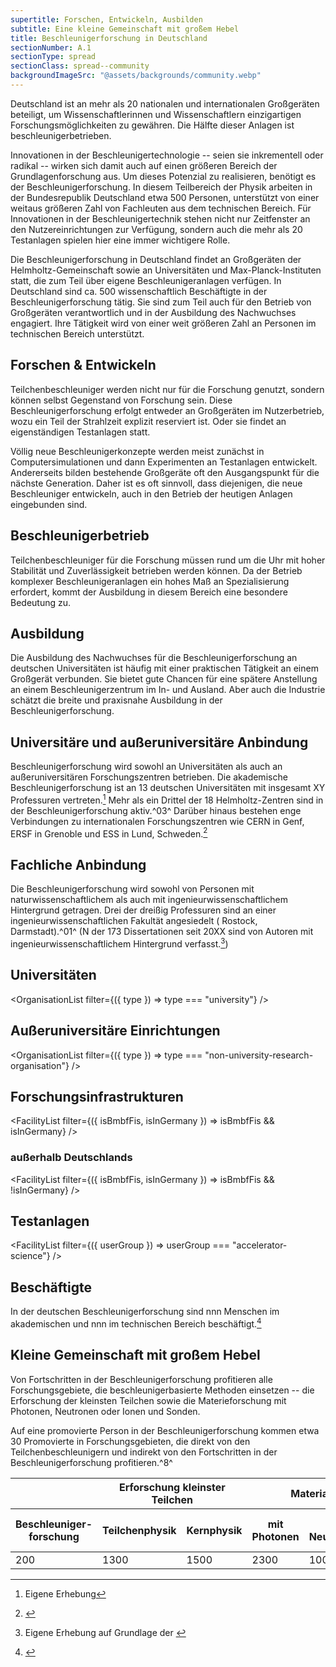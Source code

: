 ```yaml
---
supertitle: Forschen, Entwickeln, Ausbilden
subtitle: Eine kleine Gemeinschaft mit großem Hebel
title: Beschleunigerforschung in Deutschland
sectionNumber: A.1
sectionType: spread
sectionClass: spread--community
backgroundImageSrc: "@assets/backgrounds/community.webp"
---
```



<div class="spread--left spread-area--intro">

Deutschland ist an mehr als 20 nationalen und internationalen Großgeräten beteiligt, um Wissenschaftlerinnen und Wissenschaftlern einzigartigen Forschungsmöglichkeiten zu gewähren. Die Hälfte dieser Anlagen ist beschleunigerbetrieben.

Innovationen in der Beschleunigertechnologie -- seien sie inkrementell oder radikal -- wirken sich damit auch auf einen größeren Bereich der Grundlagenforschung aus. Um dieses Potenzial zu realisieren, benötigt es der Beschleunigerforschung. In diesem Teilbereich der Physik arbeiten in der Bundesrepublik Deutschland etwa 500 Personen, unterstützt von einer weitaus größeren Zahl von Fachleuten aus dem technischen Bereich. Für Innovationen in der Beschleunigertechnik stehen nicht nur Zeitfenster an den Nutzereinrichtungen zur Verfügung, sondern auch die mehr als 20 Testanlagen spielen hier eine immer wichtigere Rolle.

Die Beschleunigerforschung in Deutschland findet an Großgeräten der Helmholtz-Gemeinschaft sowie an Universitäten und Max-Planck-Instituten statt, die zum Teil über eigene Beschleunigeranlagen verfügen.
In Deutschland sind ca. 500 wissenschaftlich Beschäftigte in der Beschleunigerforschung tätig. Sie sind zum Teil auch für den Betrieb von Großgeräten verantwortlich und in der Ausbildung des Nachwuchses engagiert. Ihre Tätigkeit wird von einer weit größeren Zahl an Personen im technischen Bereich unterstützt.

</div>

<div class="spread--left spread-area--c-3">

<CommunityMap />

## Forschen & Entwickeln

Teilchenbeschleuniger werden nicht nur für die Forschung genutzt, sondern können selbst Gegenstand von Forschung sein. Diese Beschleunigerforschung erfolgt entweder an Großgeräten im Nutzerbetrieb, wozu ein Teil der Strahlzeit explizit reserviert ist. Oder sie findet an eigenständigen Testanlagen statt.

Völlig neue Beschleunigerkonzepte werden meist zunächst in Computersimulationen und dann Experimenten an Testanlagen entwickelt. Andererseits bilden bestehende Großgeräte oft den Ausgangspunkt für die nächste Generation. Daher ist es oft sinnvoll, dass diejenigen, die neue Beschleuniger entwickeln, auch in den Betrieb der heutigen Anlagen eingebunden sind.

## Beschleunigerbetrieb

Teilchenbeschleuniger für die Forschung müssen rund um die Uhr mit hoher Stabilität und Zuverlässigkeit betrieben werden können. Da der Betrieb komplexer Beschleunigeranlagen ein hohes Maß an Spezialisierung erfordert, kommt der Ausbildung in diesem Bereich eine besondere Bedeutung zu.

## Ausbildung

Die Ausbildung des Nachwuchses für die Beschleunigerforschung an deutschen Universitäten ist häufig mit einer praktischen Tätigkeit an einem Großgerät verbunden. Sie bietet gute Chancen für eine spätere Anstellung an einem Beschleunigerzentrum im In- und Ausland. Aber auch die Industrie schätzt die breite und praxisnahe Ausbildung in der Beschleunigerforschung.

</div>

<div class="spread--right spread-area--community-2">

## Universitäre und außeruniversitäre Anbindung

Beschleunigerforschung wird sowohl an Universitäten als auch an außeruniversitären Forschungszentren betrieben. Die akademische Beschleunigerforschung ist an 13 deutschen Universitäten mit insgesamt XY Professuren vertreten.[^2] Mehr
als ein Drittel der 18 Helmholtz-Zentren sind in der Beschleunigerforschung aktiv.^03^ Darüber hinaus bestehen enge
Verbindungen zu internationalen Forschungszentren wie CERN in Genf, ERSF in Grenoble und ESS in Lund, Schweden.[^4]

</div>

<div class="spread--right spread-area--community-3">

## Fachliche Anbindung

Die Beschleunigerforschung wird sowohl von Personen mit naturwissenschaftlichem als auch mit ingenieurwissenschaftlichem Hintergrund getragen. Drei der dreißig Professuren sind an einer ingenieurwissenschaftlichen Fakultät angesiedelt ( Rostock, Darmstadt).^01^ (N der 173 Dissertationen seit 20XX sind von Autoren mit ingenieurwissenschaftlichem
Hintergrund verfasst.[^5])

</div>

<div class="spread--right spread-area--university">

## Universitäten

<OrganisationList filter={({ type }) => type === "university"} />

</div>

<div class="spread--right spread-area--non-university">

## Außeruniversitäre Einrichtungen

<OrganisationList
  filter={({ type }) => type === "non-university-research-organisation"}
/>

</div>

<div class="spread--right spread-area--nutzeranlagen">

## Forschungs&shy;infrastrukturen

<FacilityList
  filter={({ isBmbfFis, isInGermany }) => isBmbfFis && isInGermany}
/>

### außerhalb Deutschlands

<FacilityList
  filter={({ isBmbfFis, isInGermany }) => isBmbfFis && !isInGermany}
/>

</div>

<div class="spread--right spread-area--testanlagen">

## Testanlagen

<FacilityList filter={({ userGroup }) => userGroup === "accelerator-science"} />

</div>

<div class="spread--right spread-area--community-map">

</div>

<div class="spread--right spread-area--community-5">

## Beschäftigte

In der deutschen Beschleunigerforschung sind nnn Menschen im akademischen und nnn im technischen Bereich
beschäftigt.[^1]

</div>

<div class="spread--right spread-area--community-6">

## Kleine Gemeinschaft mit großem Hebel

Von Fortschritten in der Beschleunigerforschung profitieren alle Forschungsgebiete, die beschleunigerbasierte Methoden einsetzen -- die Erforschung der kleinsten Teilchen sowie die Materieforschung mit Photonen, Neutronen oder Ionen und Sonden.

Auf eine promovierte Person in der Beschleunigerforschung kommen etwa 30 Promovierte in Forschungsgebieten, die direkt von den Teilchenbeschleunigern und indirekt von den Fortschritten in der Beschleunigerforschung profitieren.^8^

</div>

<div class="spread--right spread-area--community-table">

<table>
  <thead>
    <tr>
      <th class="md" colspan="2"></th>
      <th class="md" colspan="4">
        <div>Erforschung kleinster Teilchen</div>
      </th>
      <th class="md" colspan="6">
        <div>Materialforschung</div>
      </th>
    </tr>
    <tr>
      <th class="md" colspan="2">
        <div>Beschleuniger-forschung</div>
      </th>
      <th class="md" colspan="2">
        <div>Teilchenphysik</div>
      </th>
      <th class="md" colspan="2">
        <div>Kernphysik</div>
      </th>
      <th class="md" colspan="2">
        <div>mit Photonen</div>
      </th>
      <th class="md" colspan="2">
        <div>mit Neutronen</div>
      </th>
      <th class="md" colspan="2">
        <div>mit nuklearen Sonden </div>
      </th>
    </tr>
  </thead>
  <tbody>
    <tr>
      <td class="md" colspan="2">
        <div>200</div>
      </td>
      <td class="md" colspan="2">
        <div>1300</div>
      </td>
      <td class="md" colspan="2">
        <div>1500</div>
      </td>
      <td class="md" colspan="2">
        <div>2300</div>
      </td>
      <td class="md" colspan="2">
        <div>1000</div>
      </td>
      <td class="md" colspan="2">
        <div>100</div>
      </td>
    </tr>
  </tbody>
</table>

</div>



[^1]:
    <BibRef citeKey="kfb__2022__mitgliederbefragung" />

[^2]: Eigene Erhebung
[^3]:
    <BibRef citeKey="dosch__2019__overview" />

[^4]:
    <BibRef citeKey="komiteefurbeschleunigerphysik__2014__satzung" />

[^5]: Eigene Erhebung auf Grundlage der <BibRef citeKey="kfb__2022__dissertationsdatenbank" />
[^6]:
    <BibRef
      citeKey="statistischesbundesamt__2020__statistik"
      locator="Seite 36"
    />

[^7]:
    <BibRef
      citeKey="statistischesbundesamt__2020__personal"
      locator="Seite 288"
    />

[^8]:
    <BibRef citeKey="erdman__2019__challenges" />

